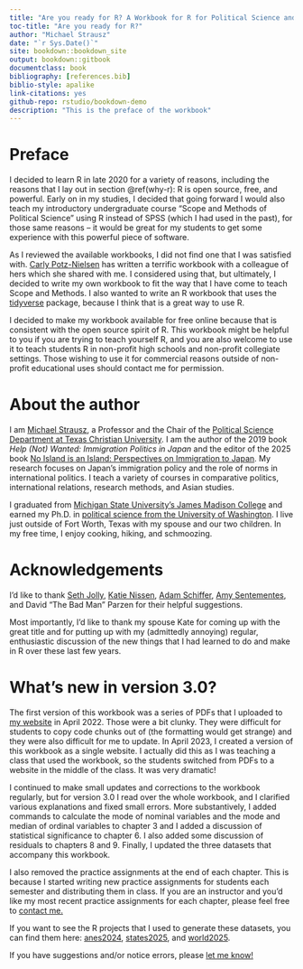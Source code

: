 ```yaml
---
title: "Are you ready for R? A Workbook for R for Political Science and Beyond: Version 3.0"
toc-title: "Are you ready for R?"
author: "Michael Strausz"
date: "`r Sys.Date()`"
site: bookdown::bookdown_site
output: bookdown::gitbook
documentclass: book
bibliography: [references.bib]
biblio-style: apalike
link-citations: yes
github-repo: rstudio/bookdown-demo
description: "This is the preface of the workbook"
---
```


# Preface {.unnumbered}

I decided to learn R in late 2020 for a variety of reasons, including the reasons that I lay out in section \@ref(why-r): R is open source, free, and powerful. Early on in my studies, I decided that going forward I would also teach my introductory undergraduate course "Scope and Methods of Political Science" using R instead of SPSS (which I had used in the past), for those same reasons -- it would be great for my students to get some experience with this powerful piece of software.

As I reviewed the available workbooks, I did not find one that I was satisfied with. <a href="https://www.carlypotznielsen.com/">Carly Potz-Nielsen</a> has written a terrific workbook with a colleague of hers which she shared with me. I considered using that, but ultimately, I decided to write my own workbook to fit the way that I have come to teach Scope and Methods. I also wanted to write an R workbook that uses the <a href="https://www.tidyverse.org/">tidyverse</a> package, because I think that is a great way to use R.

I decided to make my workbook available for free online because that is consistent with the open source spirit of R. This workbook might be helpful to you if you are trying to teach yourself R, and you are also welcome to use it to teach students R in non-profit high schools and non-profit collegiate settings. Those wishing to use it for commercial reasons outside of non-profit educational uses should contact me for permission.

# About the author {.unnumbered}

I am <a href="https://www.michaelstrausz.com/">Michael Strausz</a>, a Professor and the Chair of the <a href="https://addran.tcu.edu/political-science/index.php">Political Science Department at Texas Christian University</a>. I am the author of the 2019 book *Help (Not) Wanted: Immigration Politics in Japan* and the editor of the 2025 book <a href="https://uhpress.hawaii.edu/title/no-island-is-an-island-perspectives-on-immigration-to-japan">No Island is an Island: Perspectives on Immigration to Japan</a>. My research focuses on Japan’s immigration policy and the role of norms in international politics. I teach a variety of courses in comparative politics, international relations, research methods, and Asian studies. 

I graduated from <a href="https://jmc.msu.edu/">Michigan State University’s James Madison College</a> and earned my Ph.D. in <a href="https://www.polisci.washington.edu/">political science from the University of Washington</a>. I live just outside of Fort Worth, Texas with my spouse and our two children. In my free time, I enjoy cooking, hiking, and schmoozing.


# Acknowledgements {.unnumbered}

I'd like to thank <a href="https://www.maxwell.syr.edu/directory/seth-jolly">Seth Jolly</a>, <a href="https://lsa.umich.edu/polisci/people/graduate-students/nissenk.html">Katie Nissen</a>, <a href="https://addran.tcu.edu/view/adam-schiffer">Adam Schiffer</a>, <a href="https://www.queens.edu/artsci/campus-directory/amy-sentementes-phd/">Amy Sentementes</a>, and David "The Bad Man" Parzen for their helpful suggestions.

Most importantly, I'd like to thank my spouse Kate for coming up with the great title and for putting up with my (admittedly annoying) regular, enthusiastic discussion of the new things that I had learned to do and make in R over these last few years.

# What's new in version 3.0? {.unnumbered}

The first version of this workbook was a series of PDFs that I uploaded to <a href="https://www.michaelstrausz.com/">my website</a> in April 2022. Those were a bit clunky. They were difficult for students to copy code chunks out of (the formatting would get strange) and they were also difficult for me to update. In April 2023, I created a version of this workbook as a single website. I actually did this as I was teaching a class that used the workbook, so the students switched from PDFs to a website in the middle of the class. It was very dramatic!

I continued to make small updates and corrections to the workbook regularly, but for version 3.0 I read over the whole workbook, and I clarified various explanations and fixed small errors. More substantively, I added commands to calculate the mode of nominal variables and the mode and median of ordinal variables to chapter 3 and I added a discussion of statistical significance to chapter 6. I also added some discussion of residuals to chapters 8 and 9. Finally, I updated the three datasets that accompany this workbook. 

I also removed the practice assignments at the end of each chapter. This is because I started writing new practice assignments for students each semester and distributing them in class. If you are an instructor and you'd like my most recent practice assignments for each chapter, please feel free to <a href="https://www.michaelstrausz.com/contact">contact me.</a>

If you want to see the R projects that I used to generate these datasets, you can find them here: <a href="https://github.com/strauszm/ANES2024">anes2024</a>, <a href="https://github.com/strauszm/States2025">states2025</a>, and <a href="https://github.com/strauszm/World2025">world2025</a>.

If you have suggestions and/or notice errors, please <a href="https://www.michaelstrausz.com/contact">let me know!</a>
